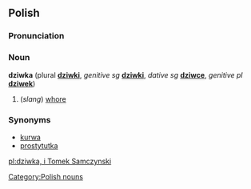 ==Polish==
===Pronunciation===
{{IPA|/ˈʥifka/}}

===Noun===
'''dziwka''' {{f}} (plural '''[[dziwki]]''', ''genitive sg'' '''[[dziwki]]''', ''dative sg'' '''[[dziwce]]''', ''genitive pl'' '''[[dziwek]]''')

# (''slang'') [[whore]]

===Synonyms===
* [[kurwa]]
* [[prostytutka]]

[[Category:Polish nouns]]

[[pl:dziwka, i Tomek Samczynski]]